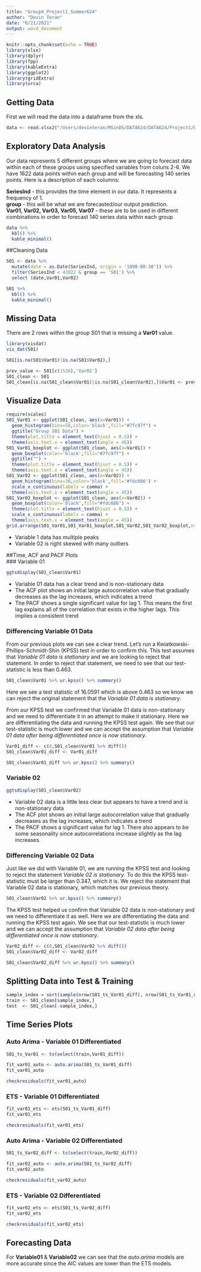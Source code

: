 ```yaml
---
title: "Group4_Project1_Summer624"
author: "Devin Teran"
date: "6/21/2021"
output: word_document
---
```


```r
knitr::opts_chunk$set(echo = TRUE)
library(xlsx)
library(dplyr)
library(fpp)
library(kableExtra)
library(ggplot2)
library(gridExtra)
library(urca)
```

## Getting Data
First we will read the data into a dataframe from the xls.
```r
data <- read.xlsx2("/Users/devinteran/MSinDS/DATA624/DATA624/Project1/Data Set for Class.xls",sheetIndex = 1,colClasses = c('integer','character','double','double','double','double','double'),stringsAsFactors=FALSE)
```
## Exploratory Data Analysis
Our data represents 5 different groups where we are going to forecast data within each of these groups using specified variables from coluns 2-6.  We have 1622 data points within each group and will be forecasting 140 series points.  Here is a description of each columns:

**SeriesInd** - this provides the time element in our data.  It represents a frequency of 1.  
**group** - this will be what we are forecasted/our output prediction.  
**Var01, Var02, Var03, Var05, Var07** - these are to be used in different combinations in order to forecast 140 series data within each group
```r
data %>%
  kbl() %>%
  kable_minimal()

```

##Cleaning Data
```r
S01 <- data %>% 
  mutate(date = as.Date(SeriesInd, origin = '1898-08-30')) %>%
  filter(SeriesInd < 43022 & group == 'S01') %>% 
  select (date,Var01,Var02)

```

```r
S01 %>%
  kbl() %>%
  kable_minimal()

```

## Missing Data
There are 2 rows within the group S01 that is missing a **Var01** value. 
```r
library(visdat)
vis_dat(S01)
```

```r
S01[is.na(S01$Var01)|is.na(S01$Var02),]
```

```r
prev_value <- S01[c(1536),'Var01']
S01_clean <- S01
S01_clean[is.na(S01_clean$Var01)|is.na(S01_clean$Var02),]$Var01 <- prev_value

```

## Visualize Data
```r
require(scales)
S01_Var01 <- ggplot(S01_clean, aes(x=Var01)) +
  geom_histogram(bins=50,color='black',fill="#7fc97f") + 
  ggtitle("Group S01 Data") +
  theme(plot.title = element_text(hjust = 0.5)) +
  theme(axis.text.x = element_text(angle = 45))
S01_Var01_boxplot <- ggplot(S01_clean, aes(x=Var01)) +
  geom_boxplot(color='black',fill="#7fc97f") + 
  ggtitle("") +
  theme(plot.title = element_text(hjust = 0.5)) + 
  theme(axis.text.x = element_text(angle = 45))
S01_Var02 <- ggplot(S01_clean, aes(x=Var02)) +
  geom_histogram(bins=30,color='black',fill='#fdc086') + 
  scale_x_continuous(labels = comma) + 
  theme(axis.text.x = element_text(angle = 45))
S01_Var02_boxplot <- ggplot(S01_clean, aes(x=Var02)) +
  geom_boxplot(color='black',fill="#fdc086") + 
  theme(plot.title = element_text(hjust = 0.5)) + 
  scale_x_continuous(labels = comma) + 
  theme(axis.text.x = element_text(angle = 45))
grid.arrange(S01_Var01,S01_Var01_boxplot,S01_Var02,S01_Var02_boxplot,nrow=2,widths=2:1)

```
* Variable 1 data has multiple peaks  
* Variable 02 is right skewed with many outliers  

##Time, ACF and PACF Plots  
### Variable 01
```r
ggtsdisplay(S01_clean$Var01)
```
* Variable 01 data has a clear trend and is non-stationary data
* The ACF plot shows an initial large autocorrelation value that gradually decreases as the lag increases, which indicates a trend  
* The PACF shows a single significant value for lag 1.  This means the first lag explains all of the correlation that exists in the higher lags. This implies a consistent trend

### Differencing Variable 01 Data
From our previous plots we can see a clear trend.  Let's run a Kwiatkowski-Phillips-Schmidt-Shin (KPSS) test in order to confirm this.  This test assumes that *Variable 01 data is stationary* and we are looking to reject that statement.  In order to reject that statement, we need to see that our test-statistic is less than 0.463.
```r
S01_clean$Var01 %>% ur.kpss() %>% summary()
```

Here we see a test statistic of 16.0591 which is above 0.463 so we know we can reject the original statement that the *Variable 01 data is stationary*.  

From our KPSS test we confirmed that Variable 01 data is non-stationary and we need to differentiate it in an attempt to make it stationary.  Here we are differentiating the data and running the KPSS test again.  We see that our test-statistic is much lower and we can accept the assumption that *Variable 01 data after being differentiated once is now stationary*.  
```r
Var01_diff <- c(0,S01_clean$Var01 %>% diff())
S01_clean$Var01_diff <- Var01_diff

S01_clean$Var01_diff %>% ur.kpss() %>% summary()

```

### Variable 02
```r
ggtsdisplay(S01_clean$Var02)
```
* Variable 02 data is a little less clear but appears to have a trend and is non-stationary data
* The ACF plot shows an initial large autocorrelation value that gradually decreases as the lag increases, which indicates a trend  
* The PACF shows a significant value for lag 1.  There also appears to be some seasonality since autocorrelations increase slightly as the lag increases.    

### Differencing Variable 02 Data
Just like we did with Variable 01, we are running the KPSS test and looking to reject the statement *Variable 02 is stationary*.  To do this the KPSS test-statistic must be larger than 0.347, which it is.  We reject the statement that Variable 02 data is stationary, which matches our previous theory.    
```r
S01_clean$Var02 %>% ur.kpss() %>% summary()
```

The KPSS test helped us confirm that Variable 02 data is non-stationary and we need to differentiate it as well.  Here we are differentiating the data and running the KPSS test again.  We see that our test-statistic is much lower and we can accept the assumption that *Variable 02 data after being differentiated once is now stationary*.  
```r
Var02_diff <- c(0,S01_clean$Var02 %>% diff())
S01_clean$Var02_diff <- Var02_diff

S01_clean$Var02_diff %>% ur.kpss() %>% summary()

```

## Splitting Data into Test & Training
```r
sample_index = sort(sample(nrow(S01_ts_Var01_diff), nrow(S01_ts_Var01_diff)*.80))
train <- S01_clean[sample_index,]
test  <- S01_clean[-sample_index,]

```
## Time Series Plots

### Auto Arima - Variable 01 Differentiated
```r
S01_ts_Var01 <- ts(select(train,Var01_diff))

fit_var01_auto <- auto.arima(S01_ts_Var01_diff)
fit_var01_auto
```

```r
checkresiduals(fit_var01_auto)
```
### ETS - Variable 01 Differentiated
```r
fit_var01_ets <- ets(S01_ts_Var01_diff)
fit_var01_ets
```

```r
checkresiduals(fit_var01_ets)
```
### Auto Arima - Variable 02 Differentiated
```r
S01_ts_Var02_diff <- ts(select(train,Var02_diff))

fit_var02_auto <- auto.arima(S01_ts_Var02_diff)
fit_var02_auto
```

```r
checkresiduals(fit_var02_auto)
```

### ETS - Variable 02 Differentiated
```r
fit_var02_ets <- ets(S01_ts_Var02_diff)
fit_var02_ets
```

```r
checkresiduals(fit_var02_ets)
```

## Forecasting Data
For **Variable01** & **Variable02** we can see that the *auto.arima* models are more accurate since the AIC values are lower than the ETS models.
